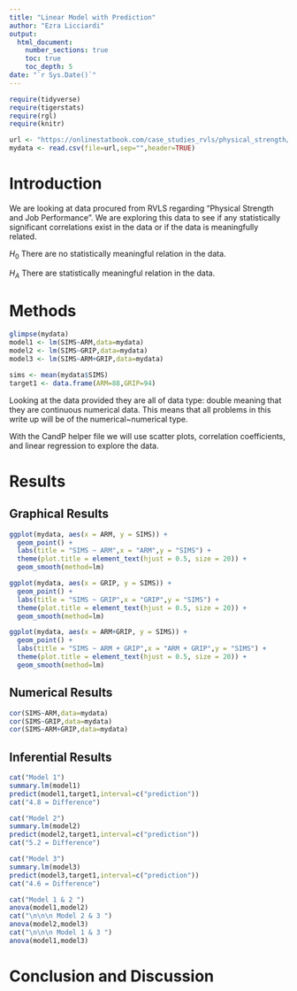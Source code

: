```yaml
---
title: "Linear Model with Prediction"
author: "Ezra Licciardi"
output: 
  html_document:
    number_sections: true
    toc: true
    toc_depth: 5
date: "`r Sys.Date()`"    
---
```



```r
require(tidyverse)
require(tigerstats)
require(rgl)
require(knitr)
```

```r
url <- "https://onlinestatbook.com/case_studies_rvls/physical_strength/data.txt"
mydata <- read.csv(file=url,sep="",header=TRUE)  
```

# Introduction

We are looking at data procured from RVLS regarding "Physical Strength and Job Performance". We are exploring this data to see if any statistically significant correlations exist in the data or if the data is meaningfully related.

$H_0$ There are no statistically meaningful relation in the data.

$H_A$ There are statistically meaningful relation in the data.


# Methods

```r
glimpse(mydata)
model1 <- lm(SIMS~ARM,data=mydata)
model2 <- lm(SIMS~GRIP,data=mydata)
model3 <- lm(SIMS~ARM+GRIP,data=mydata)

sims <- mean(mydata$SIMS)
target1 <- data.frame(ARM=88,GRIP=94)


```

Looking at the data provided they are all of data type: double meaning that they are continuous numerical data. This means that all problems in this write up will be of the numerical~numerical type.

With the CandP helper file we will use scatter plots, correlation coefficients, and linear regression to explore the data.

# Results

## Graphical Results

``` r
ggplot(mydata, aes(x = ARM, y = SIMS)) +
  geom_point() +
  labs(title = "SIMS ~ ARM",x = "ARM",y = "SIMS") + 
  theme(plot.title = element_text(hjust = 0.5, size = 20)) +
  geom_smooth(method=lm) 

ggplot(mydata, aes(x = GRIP, y = SIMS)) +
  geom_point() +
  labs(title = "SIMS ~ GRIP",x = "GRIP",y = "SIMS") + 
  theme(plot.title = element_text(hjust = 0.5, size = 20)) +
  geom_smooth(method=lm)

ggplot(mydata, aes(x = ARM+GRIP, y = SIMS)) +
  geom_point() +
  labs(title = "SIMS ~ ARM + GRIP",x = "ARM + GRIP",y = "SIMS") + 
  theme(plot.title = element_text(hjust = 0.5, size = 20)) +
  geom_smooth(method=lm) 
```



## Numerical Results

```r
cor(SIMS~ARM,data=mydata)
cor(SIMS~GRIP,data=mydata)
cor(SIMS~ARM+GRIP,data=mydata)
```

## Inferential Results

```r
cat("Model 1")
summary.lm(model1)
predict(model1,target1,interval=c("prediction"))
cat("4.8 = Difference")

cat("Model 2")
summary.lm(model2)
predict(model2,target1,interval=c("prediction"))
cat("5.2 = Difference")

cat("Model 3")
summary.lm(model3)
predict(model3,target1,interval=c("prediction"))
cat("4.6 = Difference")
```


```r
cat("Model 1 & 2 ")
anova(model1,model2)
cat("\n\n\n Model 2 & 3 ")
anova(model2,model3)
cat("\n\n\n Model 1 & 3 ")
anova(model1,model3)
```


# Conclusion and Discussion